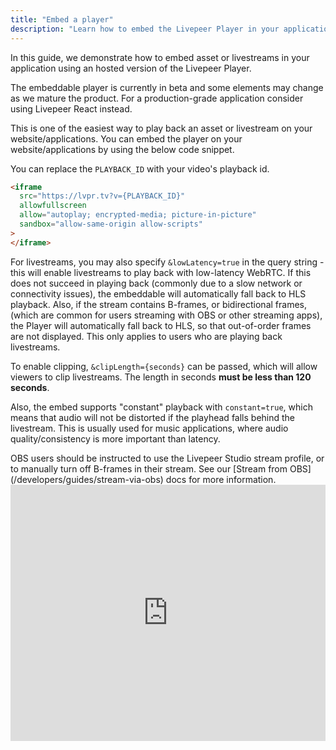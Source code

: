 ```yaml
---
title: "Embed a player"
description: "Learn how to embed the Livepeer Player in your application"
---
```


In this guide, we demonstrate how to embed asset or livestreams in your application using
an hosted version of the Livepeer Player.

<Warning>
  The embeddable player is currently in beta and some elements may change as we
  mature the product. For a production-grade application consider using
  Livepeer React instead.
</Warning>

This is one of the easiest way to play back an asset or livestream on your
website/applications. You can embed the player on your website/applications by
using the below code snippet.

You can replace the `PLAYBACK_ID` with your video's playback id.

```html
<iframe
  src="https://lvpr.tv?v={PLAYBACK_ID}"
  allowfullscreen
  allow="autoplay; encrypted-media; picture-in-picture"
  sandbox="allow-same-origin allow-scripts"
>
</iframe>
```

For livestreams, you may also specify `&lowLatency=true` in the query string - this will enable
livestreams to play back with low-latency WebRTC. If this does not succeed in
playing back (commonly due to a slow network or connectivity issues), the
embeddable will automatically fall back to HLS playback. Also, if the stream
contains B-frames, or bidirectional frames, (which are common for users
streaming with OBS or other streaming apps), the Player will automatically fall
back to HLS, so that out-of-order frames are not displayed. This only applies to users
who are playing back livestreams.

To enable clipping, `&clipLength={seconds}` can be passed, which will allow
viewers to clip livestreams. The length in seconds **must be less than 120
seconds**.

Also, the embed supports "constant" playback with `constant=true`, which means
that audio will not be distorted if the playhead falls behind the livestream.
This is usually used for music applications, where audio quality/consistency is
more important than latency.

<Warning>
  OBS users should be instructed to use the Livepeer Studio stream profile, or to
  manually turn off B-frames in their stream. See our [Stream from
  OBS](/developers/guides/stream-via-obs) docs for more information.
</Warning>

<iframe
  src="https://lvpr.tv/?v=f5eese9wwl88k4g8"
  frameborder="0"
  width="100%"
    height="410"

webkitallowfullscreen mozallowfullscreen allowfullscreen

> </iframe>
